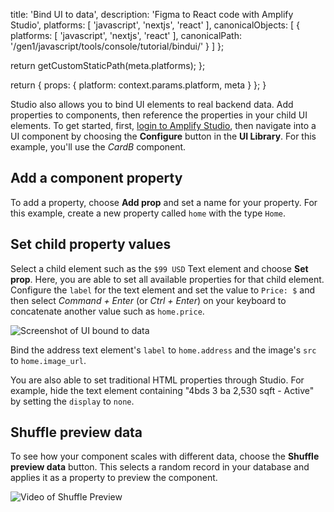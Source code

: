                   
  title: 'Bind UI to data',
  description: 'Figma to React code with Amplify Studio',
  platforms: [
    'javascript',
    'nextjs',
    'react'
  ],
  canonicalObjects: [
    {
      platforms: [
        'javascript',
        'nextjs',
        'react'
      ],
      canonicalPath: '/gen1/javascript/tools/console/tutorial/bindui/'
    }
  ]
};

  return getCustomStaticPath(meta.platforms);
};

  return {
    props: {
      platform: context.params.platform,
      meta
    }
  };
}
          

Studio also allows you to bind UI elements to real backend data. Add properties to components, then reference the properties in your child UI elements. To get started, first, [login to Amplify Studio](/[platform]/tools/console/adminui/start/#logging-in-and-creating-an-app), then navigate into a UI component by choosing the **Configure** button in the **UI Library**. For this example, you'll use the _CardB_ component.

## Add a component property

To add a property, choose **Add prop** and set a name for your property. For this example, create a new property called `home` with the type `Home`.

## Set child property values

Select a child element such as the `$99 USD` Text element and choose **Set prop**. Here, you are able to set all available properties for that child element. Configure the `label` for the text element and set the value to `Price: $` and then select _Command + Enter_ (or _Ctrl + Enter_) on your keyboard to concatenate another value such as `home.price`.

![Screenshot of UI bound to data](/images/studio/data-binding.png)

Bind the address text element's `label` to `home.address` and the image's `src` to `home.image_url`.

You are also able to set traditional HTML properties through Studio. For example, hide the text element containing "4bds 3 ba 2,530 sqft - Active" by setting the `display` to `none`.

## Shuffle preview data

To see how your component scales with different data, choose the **Shuffle preview data** button. This selects a random record in your database and applies it as a property to preview the component.

![Video of Shuffle Preview](/images/studio/shuffle-preview.gif)
